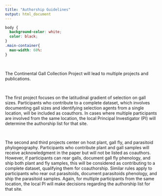 ```yaml
---
title: "Authorship Guidelines"
output: html_document
---
```

```css
body {
  background-color: white;
  color: black;
}
.main-container{
  max-width: 60%: 
}
```


<br>

The Continental Gall Collection Project will lead to multiple projects and publications.

<br>

The first project focuses on the latitudinal gradient of selection on gall sizes. Participants who contribute to a complete dataset, which involves documenting gall sizes and identifying selection agents from a single location, will be included as coauthors. In cases where multiple participants are involved from the same location, the local Principal Investigator (PI) will determine the authorship list for that site.

<br>

The second and third projects center on host plant, gall fly, and parasitoid phylogeography. Participants who contribute plant and gall samples will receive acknowledgment in the paper but will not be listed as coauthors. However, if participants can rear galls, document gall fly phenology, and ship both plant and fly samples, this will be considered as contributing to a complete dataset, qualifying them for coauthorship. Similar rules apply to participants who rear out parasitoids, document parasitoids phenology, and ship the parasitoid samples. Again, for multiple participants from the same location, the local PI will make decisions regarding the authorship list for that site.

